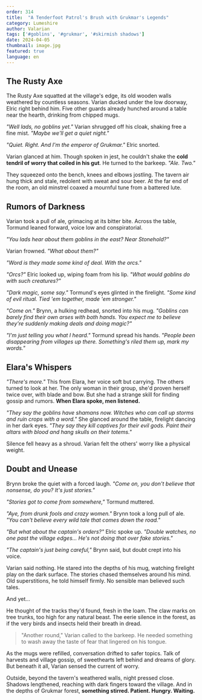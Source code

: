 ```yaml
---
order: 314
title:  "A Tenderfoot Patrol's Brush with Grukmar's Legends"
category: Lumeshire
author: Valarian
tags: ['#goblins', '#grukmar', '#skirmish shadows']
date: 2024-04-05
thumbnail: image.jpg
featured: true
language: en
---
```


## The Rusty Axe

The Rusty Axe squatted at the village's edge, its old wooden walls weathered by countless seasons. Varian ducked under the low doorway, Elric right behind him. Five other guards already hunched around a table near the hearth, drinking from chipped mugs.

*"Well lads, no goblins yet."* Varian shrugged off his cloak, shaking free a fine mist. *"Maybe we'll get a quiet night."*

*"Quiet. Right. And I'm the emperor of Grukmar."* Elric snorted.

Varian glanced at him. Though spoken in jest, he couldn't shake the **cold tendril of worry that coiled in his gut**. He turned to the barkeep. *"Ale. Two."*

They squeezed onto the bench, knees and elbows jostling. The tavern air hung thick and stale, redolent with sweat and sour beer. At the far end of the room, an old minstrel coaxed a mournful tune from a battered lute. 

## Rumors of Darkness

Varian took a pull of ale, grimacing at its bitter bite. Across the table, Tormund leaned forward, voice low and conspiratorial.

*"You lads hear about them goblins in the east? Near Stonehold?"*

Varian frowned. *"What about them?"*

*"Word is they made some kind of deal. With the orcs."*

*"Orcs?"* Elric looked up, wiping foam from his lip. *"What would goblins do with such creatures?"*

*"Dark magic, some say."* Tormund's eyes glinted in the firelight. *"Some kind of evil ritual. Tied 'em together, made 'em stronger."*

*"Come on."* Brynn, a hulking redhead, snorted into his mug. *"Goblins can barely find their own arses with both hands. You expect me to believe they're suddenly making deals and doing magic?"*

*"I'm just telling you what I heard."* Tormund spread his hands. *"People been disappearing from villages up there. Something's riled them up, mark my words."*

## Elara's Whispers

*"There's more."* This from Elara, her voice soft but carrying. The others turned to look at her. The only woman in their group, she'd proven herself twice over, with blade and bow. But she had a strange skill for finding gossip and rumors. **When Elara spoke, men listened.**

*"They say the goblins have shamans now. Witches who can call up storms and ruin crops with a word."* She glanced around the table, firelight dancing in her dark eyes. *"They say they kill captives for their evil gods. Paint their altars with blood and hang skulls on their totems."*

Silence fell heavy as a shroud. Varian felt the others' worry like a physical weight.

## Doubt and Unease

Brynn broke the quiet with a forced laugh. *"Come on, you don't believe that nonsense, do you? It's just stories."*

*"Stories got to come from somewhere,"* Tormund muttered.

*"Aye, from drunk fools and crazy women."* Brynn took a long pull of ale. *"You can't believe every wild tale that comes down the road."*

*"But what about the captain's orders?"* Elric spoke up. *"Double watches, no one past the village edges... He's not doing that over fake stories."*

*"The captain's just being careful,"* Brynn said, but doubt crept into his voice.

Varian said nothing. He stared into the depths of his mug, watching firelight play on the dark surface. The stories chased themselves around his mind. Old superstitions, he told himself firmly. No sensible man believed such tales.

And yet...

He thought of the tracks they'd found, fresh in the loam. The claw marks on tree trunks, too high for any natural beast. The eerie silence in the forest, as if the very birds and insects held their breath in dread.

> "Another round," Varian called to the barkeep. He needed something to wash away the taste of fear that lingered on his tongue.

As the mugs were refilled, conversation drifted to safer topics. Talk of harvests and village gossip, of sweethearts left behind and dreams of glory. But beneath it all, Varian sensed the current of worry.

Outside, beyond the tavern's weathered walls, night pressed close. Shadows lengthened, reaching with dark fingers toward the village. And in the depths of Grukmar forest, **something stirred. Patient. Hungry. Waiting.**